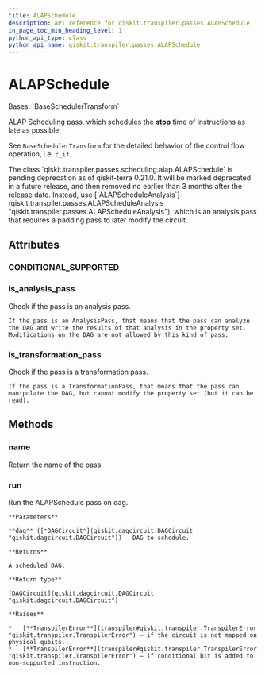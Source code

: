 ```yaml
---
title: ALAPSchedule
description: API reference for qiskit.transpiler.passes.ALAPSchedule
in_page_toc_min_heading_level: 1
python_api_type: class
python_api_name: qiskit.transpiler.passes.ALAPSchedule
---
```


# ALAPSchedule

<Class id="qiskit.transpiler.passes.ALAPSchedule" isDedicatedPage={true} github="https://github.com/qiskit/qiskit/tree/stable/0.25/qiskit/transpiler/passes/scheduling/alap.py" signature="qiskit.transpiler.passes.ALAPSchedule(*args, **kwargs)">
  Bases: `BaseSchedulerTransform`

  ALAP Scheduling pass, which schedules the **stop** time of instructions as late as possible.

  See `BaseSchedulerTransform` for the detailed behavior of the control flow operation, i.e. `c_if`.

  <Admonition title="Deprecated since version 0.21.0_pending" type="danger">
    The class `qiskit.transpiler.passes.scheduling.alap.ALAPSchedule` is pending deprecation as of qiskit-terra 0.21.0. It will be marked deprecated in a future release, and then removed no earlier than 3 months after the release date. Instead, use [`ALAPScheduleAnalysis`](qiskit.transpiler.passes.ALAPScheduleAnalysis "qiskit.transpiler.passes.ALAPScheduleAnalysis"), which is an analysis pass that requires a padding pass to later modify the circuit.
  </Admonition>

  ## Attributes

  ### CONDITIONAL\_SUPPORTED

  <Attribute id="qiskit.transpiler.passes.ALAPSchedule.CONDITIONAL_SUPPORTED" name="CONDITIONAL_SUPPORTED" attributeValue="(<class 'qiskit.circuit.gate.Gate'>, <class 'qiskit.circuit.delay.Delay'>)" />

  ### is\_analysis\_pass

  <Attribute id="qiskit.transpiler.passes.ALAPSchedule.is_analysis_pass" name="is_analysis_pass">
    Check if the pass is an analysis pass.

    If the pass is an AnalysisPass, that means that the pass can analyze the DAG and write the results of that analysis in the property set. Modifications on the DAG are not allowed by this kind of pass.
  </Attribute>

  ### is\_transformation\_pass

  <Attribute id="qiskit.transpiler.passes.ALAPSchedule.is_transformation_pass" name="is_transformation_pass">
    Check if the pass is a transformation pass.

    If the pass is a TransformationPass, that means that the pass can manipulate the DAG, but cannot modify the property set (but it can be read).
  </Attribute>

  ## Methods

  ### name

  <Function id="qiskit.transpiler.passes.ALAPSchedule.name" name="name" signature="name()">
    Return the name of the pass.
  </Function>

  ### run

  <Function id="qiskit.transpiler.passes.ALAPSchedule.run" name="run" signature="run(dag)">
    Run the ALAPSchedule pass on dag.

    **Parameters**

    **dag** ([*DAGCircuit*](qiskit.dagcircuit.DAGCircuit "qiskit.dagcircuit.DAGCircuit")) – DAG to schedule.

    **Returns**

    A scheduled DAG.

    **Return type**

    [DAGCircuit](qiskit.dagcircuit.DAGCircuit "qiskit.dagcircuit.DAGCircuit")

    **Raises**

    *   [**TranspilerError**](transpiler#qiskit.transpiler.TranspilerError "qiskit.transpiler.TranspilerError") – if the circuit is not mapped on physical qubits.
    *   [**TranspilerError**](transpiler#qiskit.transpiler.TranspilerError "qiskit.transpiler.TranspilerError") – if conditional bit is added to non-supported instruction.
  </Function>
</Class>


